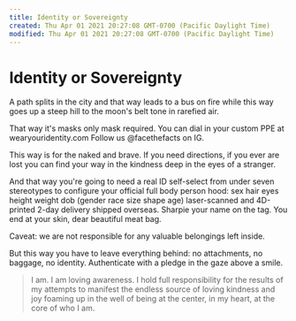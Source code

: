 ```yaml
---
title: Identity or Sovereignty
created: Thu Apr 01 2021 20:27:08 GMT-0700 (Pacific Daylight Time)
modified: Thu Apr 01 2021 20:27:08 GMT-0700 (Pacific Daylight Time)
---
```


# Identity or Sovereignty

A path splits in the city
and that way leads to a bus on fire
while this way goes up a steep hill
to the moon's belt tone in rarefied air.

That way it's masks only mask required.
You can dial in your custom PPE
at wearyouridentity.com
Follow us @facethefacts on IG.

This way is for the naked and brave.
If you need directions, if you ever are lost
you can find your way in the kindness
deep in the eyes of a stranger.

And that way you're going to need a real ID
self-select from under seven stereotypes
to configure your official full body person hood:
sex hair eyes height weight dob
(gender race size shape age)
laser-scanned and 4D-printed
2-day delivery shipped overseas.
Sharpie your name on the tag.
You end at your skin, dear
beautiful meat bag.

Caveat: we are not responsible
for any valuable belongings
left inside.

But this way you have to leave everything behind:
no attachments, no baggage, no identity.
Authenticate with a pledge in the gaze above a smile.

> I am.
> I am loving awareness.
> I hold full responsibility
> for the results of my attempts
> to manifest the endless source
> of loving kindness and joy
> foaming up in the well of being
> at the center, in my heart,
> at the core of who I am.
